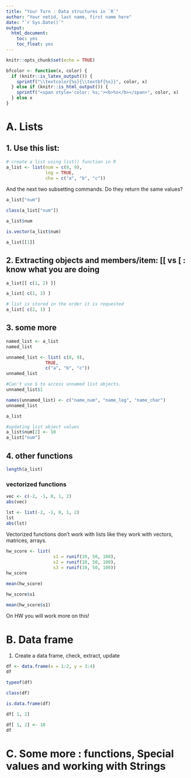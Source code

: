 ```yaml
---
title: "Your Turn : Data structures in `R`"
author: "Your netid, last name, first name here"
date: "`r Sys.Date()`"
output:
  html_document:
    toc: yes
    toc_float: yes
---
```


```r
knitr::opts_chunk$set(echo = TRUE)
```

```r
bfcolor <- function(x, color) {
  if (knitr::is_latex_output()) {
    sprintf("\\textcolor{%s}{\\textbf{%s}}", color, x)
  } else if (knitr::is_html_output()) {
    sprintf("<span style='color: %s;'><b>%s</b></span>", color, x)
  } else x
}
```

# A. Lists

## 1. Use this list: 
```r
# create a list using list() function in R
a_list <- list(num = c(8, 9), 
               log = TRUE,
               cha = c("a", "b", "c"))
```
And the next two subsetting commands. Do they return the same values?
```r
a_list["num"]
```

```r
class(a_list["num"])
```

```r
a_list$num
```

```r
is.vector(a_list$num)
```

```r
a_list[[1]]
```






## 2. Extracting objects and members/item:  [[ vs [ : know what you are doing

```r
a_list[[ c(1, 2) ]]
```

```r
a_list[ c(1, 2) ]
```

```r
# list is stored in the order it is requested
a_list[ c(2, 1) ]
```

## 3. some more 

```r
named_list <- a_list
named_list
```


```r
unnamed_list <- list( c(8, 9), 
               TRUE,
               c("a", "b", "c"))
unnamed_list
```
```r
#Can't use $ to access unnamed list objects.
unnamed_list$1
```
```r
names(unnamed_list) <- c("name_num", "name_log", "name_char")
unnamed_list
```



```r
a_list
```

```r
#updating list object values
a_list$num[2] <- 10
a_list["num"]
```


## 4. other functions

```r
length(a_list)
```

### vectorized functions

```r
vec <- c(-2, -1, 0, 1, 2)
abs(vec)
```

```r
lst <- list(-2, -1, 0, 1, 2)
lst
abs(lst)
```
Vectorized functions don't work with lists like they work with vectors, matrices, arrays.

<!-- made this HW question
```r
# understand difference in <- and = 
hw_score <- list(
                  s1 <- runif(10, 50, 100),
                  s2 = runif(10, 50, 100),
                  s3 = runif(10, 50, 100))
hw_score
```

--> 


```r
hw_score <- list(
                  s1 = runif(10, 50, 100),
                  s2 = runif(10, 50, 100),
                  s3 = runif(10, 50, 100))
hw_score
```
```r
mean(hw_score)
```


```r
hw_score$s1
```

```r
mean(hw_score$s1)
```

On HW you will work more on this! 



# B. Data frame


1. Create a data frame, check, extract, update

```r
df <- data.frame(x = 1:2, y = 3:4)
df
```

```r
typeof(df)
```

```r
class(df)
```

```r
is.data.frame(df)
```
```r
df[ 1, 2]
```
```r
df[ 1, 2] <- 10
df
```

# C. Some more : functions, Special values and working with Strings

